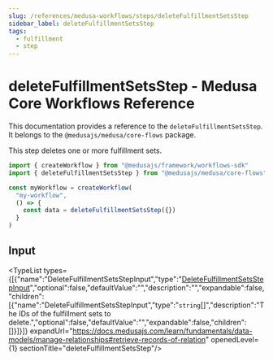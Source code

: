 ```yaml
---
slug: /references/medusa-workflows/steps/deleteFulfillmentSetsStep
sidebar_label: deleteFulfillmentSetsStep
tags:
  - fulfillment
  - step
---
```



# deleteFulfillmentSetsStep - Medusa Core Workflows Reference

This documentation provides a reference to the `deleteFulfillmentSetsStep`. It belongs to the `@medusajs/medusa/core-flows` package.

This step deletes one or more fulfillment sets.

```ts title="src/workflows/my-workflow.ts"
import { createWorkflow } from "@medusajs/framework/workflows-sdk"
import { deleteFulfillmentSetsStep } from "@medusajs/medusa/core-flows"

const myWorkflow = createWorkflow(
  "my-workflow",
  () => {
    const data = deleteFulfillmentSetsStep({})
  }
)
```
  

## Input

<TypeList types={[{"name":"DeleteFulfillmentSetsStepInput","type":"[DeleteFulfillmentSetsStepInput](../../../../types/core_flows.DeleteFulfillmentSetsStepInput/page.mdx)","optional":false,"defaultValue":"","description":"","expandable":false,"children":[{"name":"DeleteFulfillmentSetsStepInput","type":"`string`[]","description":"The IDs of the fulfillment sets to delete.","optional":false,"defaultValue":"","expandable":false,"children":[]}]}]} expandUrl="https://docs.medusajs.com/learn/fundamentals/data-models/manage-relationships#retrieve-records-of-relation" openedLevel={1} sectionTitle="deleteFulfillmentSetsStep"/>
